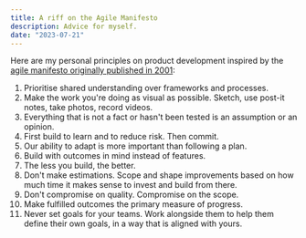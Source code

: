 ```yaml
---
title: A riff on the Agile Manifesto
description: Advice for myself.
date: "2023-07-21"
---
```


<Sidenote content='Short advice is often sound because the reader can project their own wisdom into it.'/>

Here are my personal principles on product development inspired by the [agile manifesto originally published in 2001](https://agilemanifesto.org/):

1. Prioritise shared understanding over frameworks and processes.
2. Make the work you're doing as visual as possible. Sketch, use post-it notes, take photos, record videos.
3. Everything that is not a fact or hasn't been tested is an assumption or an opinion.
4. First build to learn and to reduce risk. Then commit.
5. Our ability to adapt is more important than following a plan.
6. Build with outcomes in mind instead of features.
7. The less you build, the better.
8. Don't make estimations. Scope and shape improvements based on how much time it makes sense to invest and build from there.
9. Don't compromise on quality. Compromise on the scope.
10. Make fulfilled outcomes the primary measure of progress.
11. Never set goals for your teams. Work alongside them to help them define their own goals, in a way that is aligned with yours.